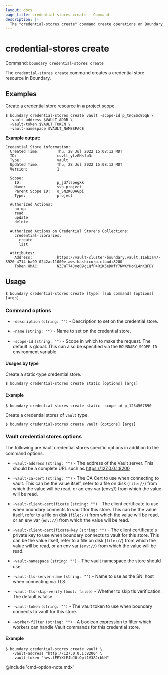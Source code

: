 ```yaml
---
layout: docs
page_title: credential-stores create - Command
description: |-
  The "credential-stores create" command create operations on Boundary credential store resources.
---
```


# credential-stores create

Command: `boundary credential-stores create`

The `credential-stores create` command creates a credential store resource
in Boundary.

## Examples

Create a credential store resource in a project scope. 

```shell-session
$ boundary credential-stores create vault -scope-id p_tnqESc86qE \
  -vault-address $VAULT_ADDR \
  -vault-token $VAULT_TOKEN \
  -vault-namespace $VAULT_NAMESPACE
```

**Example output:**

<CodeBlockConfig hideClipboard>

```plaintext
Credential Store information:
  Created Time:        Thu, 28 Jul 2022 15:08:12 MDT
  ID:                  csvlt_ytzGHsfp3r
  Type:                vault
  Updated Time:        Thu, 28 Jul 2022 15:08:12 MDT
  Version:             1

  Scope:
    ID:                p_jd7lspegXk
    Name:              ssh-project
    Parent Scope ID:   o_SN2K0DAGpi
    Type:              project

  Authorized Actions:
    no-op
    read
    update
    delete

  Authorized Actions on Credential Store's Collections:
    credential-libraries:
      create
      list

  Attributes:
    Address:           https://vault-cluster-boundary.vault.11eb3a47-8920-4714-ba99-0242ac11000e.aws.hashicorp.cloud:8200
    Token HMAC:        NZJWT74Jyq09gLQfP4RiK5eDWfY7NWXYHoKL4nKQFDY
```

</CodeBlockConfig>


## Usage

<CodeBlockConfig hideClipboard>

```shell-session
$ boundary credential-stores create [type] [sub command] [options] [args]
```

</CodeBlockConfig>


### Command options

- `-description` `(string: "")` - Description to set on the credential store.

- `-name` `(string: "")` - Name to set on the credential store.

- `-scope-id` `(string: "")` - Scope in which to make the request. The default
  is global. This can also be specified via the `BOUNDARY_SCOPE_ID` environment
  variable.

#### Usages by type

<Tabs>
<Tab heading="Static">

Create a static-type credential store.

<CodeBlockConfig hideClipboard>

```shell-session
$ boundary credential-stores create static [options] [args]
```

</CodeBlockConfig>

#### Example

```shell-session
$ boundary credential-stores create static -scope-id p_1234567890
```

</Tab>
<Tab heading="Vault">

Create a credential stores of `vault` type.

<CodeBlockConfig hideClipboard>

```shell-session
$ boundary credential-stores create vault [options] [args]
```

</CodeBlockConfig>

### Vault credential stores options

The following are Vault credential stores specific options in addition to the
command options.

- `-vault-address` `(string: "")` - The address of the Vault server. This should
  be a complete URL such as https://127.0.0.1:8200

- `-vault-ca-cert` `(string: "")` - The CA Cert to use when connecting to vault.
  This can be the value itself, refer to a file on disk (`file://`) from which the
   value will be read, or an env var (env://) from which the value will be read.

- `-vault-client-certificate` `(string: "")` - The client certificate to use
  when boundary connects to vault for this store. This can be the value itself,
  refer to a file on disk (`file://`) from which the value will be read, or an env
  var (`env://`) from which the value will be read.

- `-vault-client-certificate-key` `(string: "")` - The client certificate's
  private key to use when boundary connects to vault for this store. This can be
  the value itself, refer to a file on disk (`file://`) from which the value will
  be read, or an env var (`env://`) from which the value will be read.

- `-vault-namespace` `(string: "")` - The vault namespace the store should use.

- `-vault-tls-server-name` `(string: "")` - Name to use as the SNI host when
  connecting via TLS.

- `-vault-tls-skip-verify` `(bool: false)` - Whether to skip tls verification.
The default is false.

- `-vault-token` `(string: "")` - The vault token to use when boundary connects
  to vault for this store.

- `-worker-filter` `(string: "")` - A boolean expression to filter which workers
  can handle Vault commands for this credential store.


#### Example

```shell-session
$ boundary credential-stores create vault \
   -vault-address "http://127.0.0.1:8200" \
   -vault-token "hvs.tFEYXtEJbJ0tOpt1V38JrbbH"
```

</Tab>
</Tabs>


@include 'cmd-option-note.mdx'
